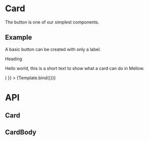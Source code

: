 

<Meta
  title="Components/Card"
  component={Card}
/>


# Card
The button is one of our simplest components.

## Example
A basic button can be created with only a label.

<Canvas>
  <Story
    name="Default"
    args={{
      children: (
        <CardBody>
          <CardTitle>Heading</CardTitle>
          <p>Hello world, this is a short text to show what a card can do in Mellow.</p>
        </CardBody>
      )
    }}
  >
    {Template.bind({})}
  </Story>
</Canvas>

# API
## Card
<ArgsTable of={Card} />

## CardBody
<ArgsTable of={CardBody} />
